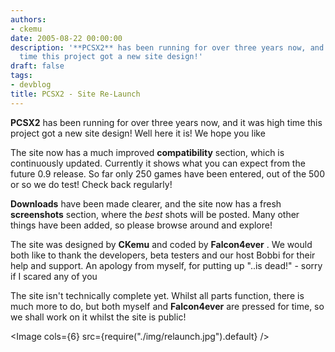 ```yaml
---
authors:
- ckemu
date: 2005-08-22 00:00:00
description: '**PCSX2** has been running for over three years now, and it was high
  time this project got a new site design!'
draft: false
tags:
- devblog
title: PCSX2 - Site Re-Launch
---
```


**PCSX2** has been running for over three years now, and it was high
time this project got a new site design! Well here it is! We hope you
like

<!-- truncate -->

The site now has a much improved **compatibility** section, which is
continuously updated. Currently it shows what you can expect from the
future 0.9 release. So far only 250 games have been entered, out of the
500 or so we do test! Check back regularly!

**Downloads** have been made clearer, and the site now has a fresh
**screenshots** section, where the *best* shots will be posted. Many
other things have been added, so please browse around and explore!

The site was designed by **CKemu** and coded by **Falcon4ever** . We
would both like to thank the developers, beta testers and our host Bobbi
for their help and support. An apology from myself, for putting up
"..is dead!" - sorry if I scared any of you

The site isn't technically complete yet. Whilst all parts function,
there is much more to do, but both myself and **Falcon4ever** are
pressed for time, so we shall work on it whilst the site is public!

<Image cols={6} src={require("./img/relaunch.jpg").default} />